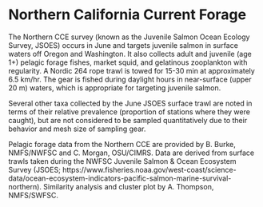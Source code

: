 # Northern California Current Forage

The Northern CCE survey (known as the Juvenile Salmon Ocean Ecology Survey, JSOES) occurs in June and targets juvenile salmon in surface waters off Oregon and Washington. It also collects adult and juvenile (age 1+) pelagic forage fishes, market squid, and gelatinous zooplankton with regularity. A Nordic 264 rope trawl is towed for 15-30 min at approximately 6.5 km/hr. The gear is fished during daylight hours in near-surface (upper 20 m) waters, which is appropriate for targeting juvenile salmon.

Several other taxa collected by the June JSOES surface trawl are noted in terms of their relative prevalence (proportion of stations where they were caught), but are not considered to be sampled quantitatively due to their behavior and mesh size of sampling gear.

Pelagic forage data from the Northern CCE are provided by B. Burke, NMFS/NWFSC and C. Morgan, OSU/CIMRS. Data are derived from surface trawls taken during the NWFSC Juvenile Salmon & Ocean Ecosystem Survey (JSOES; https://www.fisheries.noaa.gov/west-coast/science-data/ocean-ecosystem-indicators-pacific-salmon-marine-survival-northern). Similarity analysis and cluster plot by A. Thompson, NMFS/SWFSC.
